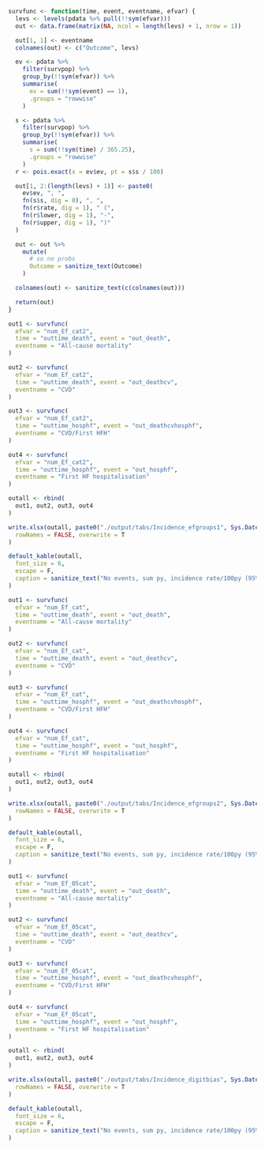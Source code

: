 ```r
survfunc <- function(time, event, eventname, efvar) {
  levs <- levels(pdata %>% pull(!!sym(efvar)))
  out <- data.frame(matrix(NA, ncol = length(levs) + 1, nrow = 1))

  out[1, 1] <- eventname
  colnames(out) <- c("Outcome", levs)

  ev <- pdata %>%
    filter(survpop) %>%
    group_by(!!sym(efvar)) %>%
    summarise(
      ev = sum(!!sym(event) == 1),
      .groups = "rowwise"
    )

  s <- pdata %>%
    filter(survpop) %>%
    group_by(!!sym(efvar)) %>%
    summarise(
      s = sum(!!sym(time) / 365.25),
      .groups = "rowwise"
    )
  r <- pois.exact(x = ev$ev, pt = s$s / 100)

  out[1, 2:(length(levs) + 1)] <- paste0(
    ev$ev, ", ",
    fn(s$s, dig = 0), ", ",
    fn(r$rate, dig = 1), " (",
    fn(r$lower, dig = 1), "-",
    fn(r$upper, dig = 1), ")"
  )

  out <- out %>%
    mutate(
      # so no probs
      Outcome = sanitize_text(Outcome)
    )

  colnames(out) <- sanitize_text(c(colnames(out)))

  return(out)
}
```

```r

out1 <- survfunc(
  efvar = "num_Ef_cat2",
  time = "outtime_death", event = "out_death",
  eventname = "All-cause mortality"
)

out2 <- survfunc(
  efvar = "num_Ef_cat2",
  time = "outtime_death", event = "out_deathcv",
  eventname = "CVD"
)

out3 <- survfunc(
  efvar = "num_Ef_cat2",
  time = "outtime_hosphf", event = "out_deathcvhosphf",
  eventname = "CVD/First HFH"
)

out4 <- survfunc(
  efvar = "num_Ef_cat2",
  time = "outtime_hosphf", event = "out_hosphf",
  eventname = "First HF hospitalisation"
)

outall <- rbind(
  out1, out2, out3, out4
)

write.xlsx(outall, paste0("./output/tabs/Incidence_efgroups1", Sys.Date(), ".xlsx"),
  rowNames = FALSE, overwrite = T
)

default_kable(outall,
  font_size = 6,
  escape = F,
  caption = sanitize_text("No events, sum py, incidence rate/100py (95% CI) EF groups <41, 41-49, >=50")
)
```

```r

out1 <- survfunc(
  efvar = "num_Ef_cat",
  time = "outtime_death", event = "out_death",
  eventname = "All-cause mortality"
)

out2 <- survfunc(
  efvar = "num_Ef_cat",
  time = "outtime_death", event = "out_deathcv",
  eventname = "CVD"
)

out3 <- survfunc(
  efvar = "num_Ef_cat",
  time = "outtime_hosphf", event = "out_deathcvhosphf",
  eventname = "CVD/First HFH"
)

out4 <- survfunc(
  efvar = "num_Ef_cat",
  time = "outtime_hosphf", event = "out_hosphf",
  eventname = "First HF hospitalisation"
)

outall <- rbind(
  out1, out2, out3, out4
)

write.xlsx(outall, paste0("./output/tabs/Incidence_efgroups2", Sys.Date(), ".xlsx"),
  rowNames = FALSE, overwrite = T
)

default_kable(outall,
  font_size = 6,
  escape = F,
  caption = sanitize_text("No events, sum py, incidence rate/100py (95% CI) EF <40, 40-49, >=50")
)
```

```r

out1 <- survfunc(
  efvar = "num_Ef_05cat",
  time = "outtime_death", event = "out_death",
  eventname = "All-cause mortality"
)

out2 <- survfunc(
  efvar = "num_Ef_05cat",
  time = "outtime_death", event = "out_deathcv",
  eventname = "CVD"
)

out3 <- survfunc(
  efvar = "num_Ef_05cat",
  time = "outtime_hosphf", event = "out_deathcvhosphf",
  eventname = "CVD/First HFH"
)

out4 <- survfunc(
  efvar = "num_Ef_05cat",
  time = "outtime_hosphf", event = "out_hosphf",
  eventname = "First HF hospitalisation"
)

outall <- rbind(
  out1, out2, out3, out4
)

write.xlsx(outall, paste0("./output/tabs/Incidence_digitbias", Sys.Date(), ".xlsx"),
  rowNames = FALSE, overwrite = T
)

default_kable(outall,
  font_size = 6,
  escape = F,
  caption = sanitize_text("No events, sum py, incidence rate/100py (95% CI) Digit bias")
)
```
